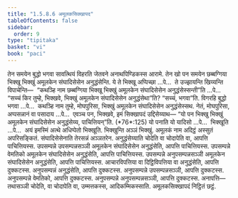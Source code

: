 ```yaml
---
title: "1.5.8.6 अमूलकसिक्खापद"
tableOfContents: false
sidebar:
  order: 9
type: "tipitaka"
basket: "vi"
book: "paci"
---
```



<DynamicBreadcrumb />

<Division number="459" book="paci">

<Paragraph number="1367" book="paci">
तेन समयेन बुद्धो भगवा सावत्थियं विहरति जेतवने अनाथपिण्डिकस्स आरामे. तेन खो पन समयेन छब्बग्गिया भिक्खू भिक्खुं अमूलकेन संघादिसेसेन अनुद्धंसेन्ति.
</Paragraph>

<Paragraph number="1368" book="paci">
ये ते भिक्खू अप्पिच्छा …पे…  ते उज्झायन्ति खिय्यन्ति विपाचेन्ति—  “कथञ्हि नाम छब्बग्गिया भिक्खू भिक्खुं अमूलकेन संघादिसेसेन अनुद्धंसेस्सन्ती”ति …पे…  “सच्चं किर तुम्हे, भिक्खवे, भिक्खुं अमूलकेन संघादिसेसेन अनुद्धंसेथा”ति? “सच्चं, भगवा”ति. विगरहि बुद्धो भगवा …पे…  कथञ्हि नाम तुम्हे, मोघपुरिसा, भिक्खुं अमूलकेन संघादिसेसेन अनुद्धंसेस्सथ. नेतं, मोघपुरिसा, अप्पसन्नानं वा पसादाय …पे…  एवञ्च पन, भिक्खवे, इमं सिक्खापदं उद्दिसेय्याथ—
</Paragraph>

</Division>
<Division number="460" book="paci">

<Paragraph number="1369" book="paci">
<Emphasis>“यो पन भिक्खु भिक्खुं अमूलकेन संघादिसेसेन अनुद्धंसेय्य, पाचित्तियन्”</Emphasis>ति. (*76*:<Emphasis>125</Emphasis>)
</Paragraph>

</Division>
<Division number="461" book="paci">

<Paragraph number="1370" book="paci">
<Emphasis>यो पना</Emphasis>ति यो यादिसो …पे…  <Emphasis>भिक्खू</Emphasis>ति …पे…  अयं इमस्मिं अत्थे अधिप्पेतो भिक्खूति.
</Paragraph>

<Paragraph number="1371" book="paci">
<Emphasis>भिक्खुन्</Emphasis>ति अञ्ञं भिक्खुं.
</Paragraph>

<Paragraph number="1372" book="paci">
<Emphasis>अमूलकं</Emphasis> नाम अदिट्ठं अस्सुतं अपरिसङ्कितं.
</Paragraph>

<Paragraph number="1373" book="paci">
<Emphasis>संघादिसेसेना</Emphasis>ति तेरसन्नं अञ्ञतरेन.
</Paragraph>

<Paragraph number="1374" book="paci">
<Emphasis>अनुद्धंसेय्या</Emphasis>ति चोदेति वा चोदापेति वा, आपत्ति पाचित्तियस्स.
</Paragraph>

</Division>
<Division number="462" book="paci">

<Paragraph number="1375" book="paci">
उपसम्पन्ने उपसम्पन्नसञ्ञी अमूलकेन संघादिसेसेन अनुद्धंसेति, आपत्ति पाचित्तियस्स. उपसम्पन्ने वेमतिको अमूलकेन संघादिसेसेन अनुद्धंसेति, आपत्ति पाचित्तियस्स. उपसम्पन्ने अनुपसम्पन्नसञ्ञी अमूलकेन संघादिसेसेन अनुद्धंसेति, आपत्ति पाचित्तियस्स.
</Paragraph>

<Paragraph number="1376" book="paci">
आचारविपत्तिया वा दिट्ठिविपत्तिया वा अनुद्धंसेति, आपत्ति दुक्कटस्स. अनुपसम्पन्नं अनुद्धंसेति, आपत्ति दुक्कटस्स. अनुपसम्पन्ने उपसम्पन्नसञ्ञी, आपत्ति दुक्कटस्स. अनुपसम्पन्ने वेमतिको, आपत्ति दुक्कटस्स. अनुपसम्पन्ने अनुपसम्पन्नसञ्ञी, आपत्ति दुक्कटस्स.
</Paragraph>

</Division>
<Division number="463" book="paci">

<Paragraph number="1377" book="paci">
अनापत्ति—  तथासञ्ञी चोदेति, वा चोदापेति वा, उम्मत्तकस्स, आदिकम्मिकस्साति.

</Paragraph>
</Division>

<Paragraph number="1378" type="center" book="paci">
अमूलकसिक्खापदं निट्ठितं छट्ठं.
</Paragraph>